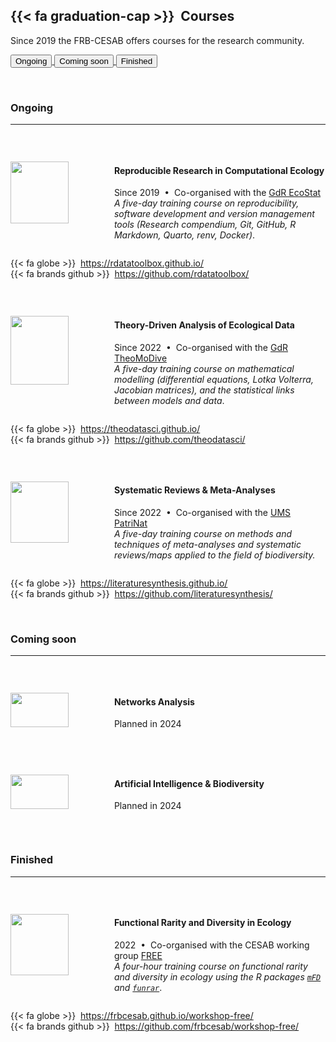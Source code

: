 ## {{< fa graduation-cap >}} &nbsp;Courses

Since 2019 the FRB-CESAB offers courses for the research community.

<a class="bouton" href="#ongoing">
  <button type="button" class="btn btn-primary btn-sm">
    Ongoing
  </button>
</a>
<a class="bouton" href="#coming-soon">
  <button type="button" class="btn btn-primary btn-sm">
    Coming soon
  </button>
</a>
<a class="bouton" href="#finished">
  <button type="button" class="btn btn-primary btn-sm">
    Finished
  </button>
</a>


<br />



### Ongoing

<hr /><br />

:::: {.columns}
::: {.column width=30%}
<a href="https://rdatatoolbox.github.io/">
<img src="../images/logo-rdatatoolbox_150dpi.png" width="80%" />
</a>
:::
::: {.column width=70%}
#### Reproducible Research in Computational Ecology

Since 2019&nbsp; • &nbsp;Co-organised with the [GdR EcoStat](https://sites.google.com/site/gdrecostat/)
<br/>
_A five-day training course on reproducibility, software development and version 
management tools (Research compendium, Git, GitHub, R Markdown, Quarto, renv, Docker)_.
:::
::::

{{< fa globe >}} &nbsp;<https://rdatatoolbox.github.io/>
<br/>
{{< fa brands github >}} &nbsp;<https://github.com/rdatatoolbox/>



<br />


:::: {.columns}
::: {.column width=30%}
<a href="https://theodatasci.github.io/">
<img src="../images/logo-theodatasci_150dpi.png" width="80%" />
</a>
:::
::: {.column width=70%}
#### Theory-Driven Analysis of Ecological Data

Since 2022&nbsp; • &nbsp;Co-organised with the [GdR TheoMoDive](https://sete-moulis-cnrs.fr/en/research/centre-for-biodiversity-theory-and-modelling/theomodive)
<br/>
_A five-day training course on mathematical modelling (differential equations, 
Lotka Volterra, Jacobian matrices), and the statistical links between models and data_.
:::
::::

{{< fa globe >}} &nbsp;<https://theodatasci.github.io/>
<br/>
{{< fa brands github >}} &nbsp;<https://github.com/theodatasci/>



<br />


:::: {.columns}
::: {.column width=30%}
<a href="https://literaturesynthesis.github.io/">
<img src="../images/logo-literaturesynthesis_150dpi.png" width="80%" />
</a>
:::
::: {.column width=70%}
#### Systematic Reviews & Meta-Analyses

Since 2022&nbsp; • &nbsp;Co-organised with the [UMS PatriNat](https://www.patrinat.fr)
<br/>
_A five-day training course on methods and techniques of meta-analyses and 
systematic reviews/maps applied to the field of biodiversity._
:::
::::

{{< fa globe >}} &nbsp;<https://literaturesynthesis.github.io/>
<br/>
{{< fa brands github >}} &nbsp;<https://github.com/literaturesynthesis/>



<br />



### Coming soon

<hr /><br />



:::: {.columns}
::: {.column width=30%}
<img src="../images/logo-networks_150dpi.png" width="80%" />
:::
::: {.column width=70%}
#### Networks Analysis

Planned in 2024
:::
::::



<br />



:::: {.columns}
::: {.column width=30%}
<img src="../images/logo-iabiodiversity_150dpi.png" width="80%" />
:::
::: {.column width=70%}
#### Artificial Intelligence & Biodiversity

Planned in 2024
:::
::::



<br />



### Finished

<hr /><br />



:::: {.columns}
::: {.column width=30%}
<a href="https://github.com/frbcesab/workshop-free/">
<img src="../images/logo-mFD.png" width="80%" />
</a>
:::
::: {.column width=70%}
#### Functional Rarity and Diversity in Ecology

2022&nbsp; • &nbsp;Co-organised with the CESAB working group [FREE](https://www.fondationbiodiversite.fr/en/the-frb-in-action/programs-and-projects/le-cesab/free/)
<br/>
_A four-hour training course on functional rarity and diversity in ecology 
using the R packages [`mFD`](https://github.com/CmlMagneville/mFD) and 
[`funrar`](https://github.com/rekyt/funrar)_.
:::
::::

{{< fa globe >}} &nbsp;<https://frbcesab.github.io/workshop-free/>
<br/>
{{< fa brands github >}} &nbsp;<https://github.com/frbcesab/workshop-free/>

